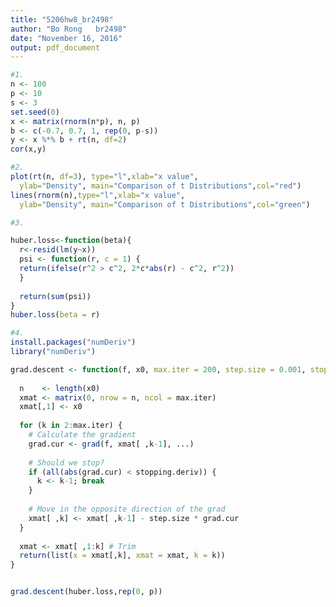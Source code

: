 ```yaml
---
title: "5206hw8_br2498"
author: "Bo Rong   br2498"
date: "November 16, 2016"
output: pdf_document
---
```


```r
#1.
n <- 100
p <- 10
s <- 3
set.seed(0)
x <- matrix(rnorm(n*p), n, p)
b <- c(-0.7, 0.7, 1, rep(0, p-s))
y <- x %*% b + rt(n, df=2)
cor(x,y)
```

```r
#2.
plot(rt(n, df=3), type="l",xlab="x value",
  ylab="Density", main="Comparison of t Distributions",col="red")
lines(rnorm(n),type="l",xlab="x value",
  ylab="Density", main="Comparison of t Distributions",col="green")


```

```r
#3.

huber.loss<-function(beta){
  r<-resid(lm(y~x))
  psi <- function(r, c = 1) {
  return(ifelse(r^2 > c^2, 2*c*abs(r) - c^2, r^2))
  }
  
  return(sum(psi))
}
huber.loss(beta = r)
```

```r
#4.
install.packages("numDeriv")
library("numDeriv")

grad.descent <- function(f, x0, max.iter = 200, step.size = 0.001, stopping.deriv = 0.1, ...) {
  
  n    <- length(x0)
  xmat <- matrix(0, nrow = n, ncol = max.iter)
  xmat[,1] <- x0
  
  for (k in 2:max.iter) {
    # Calculate the gradient
    grad.cur <- grad(f, xmat[ ,k-1], ...) 
    
    # Should we stop?
    if (all(abs(grad.cur) < stopping.deriv)) {
      k <- k-1; break
    }
    
    # Move in the opposite direction of the grad
    xmat[ ,k] <- xmat[ ,k-1] - step.size * grad.cur
  }
  
  xmat <- xmat[ ,1:k] # Trim
  return(list(x = xmat[,k], xmat = xmat, k = k))
}


grad.descent(huber.loss,rep(0, p))
```









